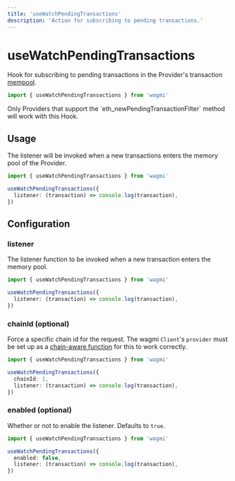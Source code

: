 ```yaml
---
title: 'useWatchPendingTransactions'
description: 'Action for subscribing to pending transactions.'
---
```



# useWatchPendingTransactions

Hook for subscribing to pending transactions in the Provider's transaction [mempool](https://www.alchemy.com/overviews/what-is-a-mempool).

```ts
import { useWatchPendingTransactions } from 'wagmi'
```

<Callout>
  Only Providers that support the `eth_newPendingTransactionFilter` method will
  work with this Hook.
</Callout>

## Usage

The listener will be invoked when a new transactions enters the memory pool of the Provider.

```ts
import { useWatchPendingTransactions } from 'wagmi'

useWatchPendingTransactions({
  listener: (transaction) => console.log(transaction),
})
```

## Configuration

### listener

The listener function to be invoked when a new transaction enters the memory pool.

```ts {4}
import { useWatchPendingTransactions } from 'wagmi'

useWatchPendingTransactions({
  listener: (transaction) => console.log(transaction),
})
```

### chainId (optional)

Force a specific chain id for the request. The wagmi `Client`'s `provider` must be set up as a [chain-aware function](/core/client#provider-optional) for this to work correctly.

```ts {4}
import { useWatchPendingTransactions } from 'wagmi'

useWatchPendingTransactions({
  chainId: 1,
  listener: (transaction) => console.log(transaction),
})
```

### enabled (optional)

Whether or not to enable the listener. Defaults to `true`.

```ts {4}
import { useWatchPendingTransactions } from 'wagmi'

useWatchPendingTransactions({
  enabled: false,
  listener: (transaction) => console.log(transaction),
})
```

